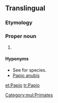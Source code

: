 ==Translingual==
{{rfi}}
{{wikipedia}}
{{wikispecies}}
===Etymology===
{{rfe|lang=mul}}

===Proper noun===
{{mul-proper noun|head=''Papio''}}

# {{taxon|genus|tribe|Papionini|the [[baboon]]s}}

====Hyponyms====
* See {{specieslite}} for species.
* [[Papio anubis]]
[[Category:mul:Primates]]

[[et:Papio]]
[[tr:Papio]]